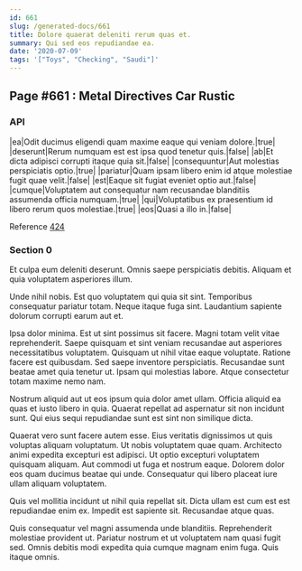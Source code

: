 ```yaml
---
id: 661
slug: /generated-docs/661
title: Dolore quaerat deleniti rerum quas et.
summary: Qui sed eos repudiandae ea.
date: '2020-07-09'
tags: '["Toys", "Checking", "Saudi"]'
---
```


## Page #661 : Metal Directives Car Rustic
### API

|ea|Odit ducimus eligendi quam maxime eaque qui veniam dolore.|true|
|deserunt|Rerum numquam est est ipsa quod tenetur quis.|false|
|ab|Et dicta adipisci corrupti itaque quia sit.|false|
|consequuntur|Aut molestias perspiciatis optio.|true|
|pariatur|Quam ipsam libero enim id atque molestiae fugit quae velit.|false|
|est|Eaque sit fugiat eveniet optio aut.|false|
|cumque|Voluptatem aut consequatur nam recusandae blanditiis assumenda officia numquam.|true|
|qui|Voluptatibus ex praesentium id libero rerum quos molestiae.|true|
|eos|Quasi a illo in.|false|

Reference [424](/generated-docs/424)


<Partial2 />


### Section 0
Et culpa eum deleniti deserunt. Omnis saepe perspiciatis debitis. Aliquam et quia voluptatem asperiores illum.
 Unde nihil nobis. Est quo voluptatem qui quia sit sint. Temporibus consequatur pariatur totam. Neque itaque fuga sint. Laudantium sapiente dolorum corrupti earum aut et.
 Ipsa dolor minima. Est ut sint possimus sit facere. Magni totam velit vitae reprehenderit. Saepe quisquam et sint veniam recusandae aut asperiores necessitatibus voluptatem.
Quisquam ut nihil vitae eaque voluptate. Ratione facere est quibusdam. Sed saepe inventore perspiciatis. Recusandae sunt beatae amet quia tenetur ut. Ipsam qui molestias labore. Atque consectetur totam maxime nemo nam.
 Nostrum aliquid aut ut eos ipsum quia dolor amet ullam. Officia aliquid ea quas et iusto libero in quia. Quaerat repellat ad aspernatur sit non incidunt sunt. Qui eius sequi repudiandae sunt est sint non similique dicta.
 Quaerat vero sunt facere autem esse. Eius veritatis dignissimos ut quis voluptas aliquam voluptatum. Ut nobis voluptatem quae quam. Architecto animi expedita excepturi est adipisci.
Ut optio excepturi voluptatem quisquam aliquam. Aut commodi ut fuga et nostrum eaque. Dolorem dolor eos quam ducimus beatae qui unde. Consequatur qui libero placeat iure ullam aliquam voluptatem.
 Quis vel mollitia incidunt ut nihil quia repellat sit. Dicta ullam est cum est est repudiandae enim ex. Impedit est sapiente sit. Recusandae atque quas.
 Quis consequatur vel magni assumenda unde blanditiis. Reprehenderit molestiae provident ut. Pariatur nostrum et ut voluptatem nam quasi fugit sed. Omnis debitis modi expedita quia cumque magnam enim fuga. Quis itaque omnis.

